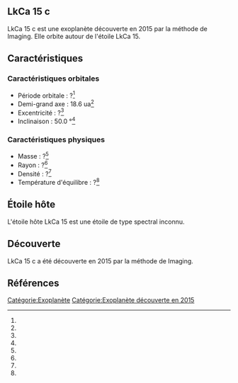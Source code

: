 == LkCa 15 c ==

{{Infobox Exoplanète
| nom = LkCa 15 c
| image = 
| légende = 
| étoile = LkCa 15
| constellation = 
| ascension_droite = 
| déclinaison = 
| distance = ?
| type_spectral = ?
| masse = ?<ref></ref>
| rayon = ?<ref></ref>
| densité = ?<ref></ref>
| gravité = ?<ref></ref>
| température = ?<ref></ref>
| période = ?<ref></ref>
| demi_grand_axe = 18.6 ua<ref></ref>
| excentricité = ?<ref></ref>
| inclinaison = 50.0 °<ref></ref>
| méthode_découverte = Imaging
| date_découverte = 2015
| statut = Confirmée
}}

LkCa 15 c est une exoplanète découverte en 2015 par la méthode de Imaging. Elle orbite autour de l'étoile LkCa 15.

== Caractéristiques ==

=== Caractéristiques orbitales ===
* Période orbitale : ?<ref></ref>
* Demi-grand axe : 18.6 ua<ref></ref>
* Excentricité : ?<ref></ref>
* Inclinaison : 50.0 °<ref></ref>

=== Caractéristiques physiques ===
* Masse : ?<ref></ref>
* Rayon : ?<ref></ref>
* Densité : ?<ref></ref>
* Température d'équilibre : ?<ref></ref>

== Étoile hôte ==

{{Infobox Étoile
| nom = LkCa 15
| image = 
| légende = 
| constellation = 
| ascension_droite = 
| déclinaison = 
| distance = ?
| type_spectral = ?
| magnitude_absolue = 
| magnitude_apparente = 
| masse = ?<ref></ref>
| rayon = ?<ref></ref>
| température = ?<ref></ref>
| métallicité = ?<ref></ref>
| âge = ?<ref></ref>
}}

L'étoile hôte LkCa 15 est une étoile de type spectral inconnu.

== Découverte ==

LkCa 15 c a été découverte en 2015 par la méthode de Imaging.

== Références ==
<references />

[[Catégorie:Exoplanète]]
[[Catégorie:Exoplanète découverte en 2015]]
